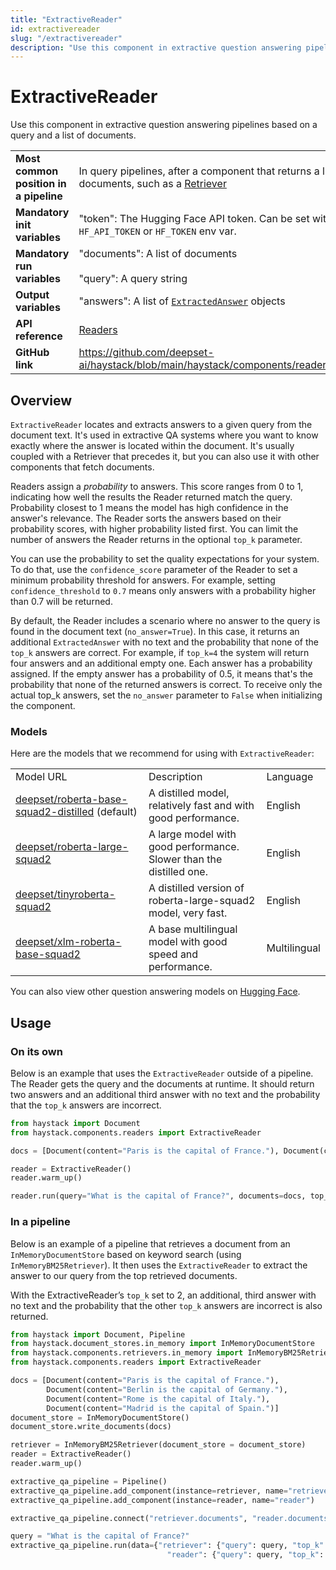 ```yaml
---
title: "ExtractiveReader"
id: extractivereader
slug: "/extractivereader"
description: "Use this component in extractive question answering pipelines based on a query and a list of documents."
---
```


# ExtractiveReader

Use this component in extractive question answering pipelines based on a query and a list of documents.

|  |  |
| --- | --- |
| **Most common position in a pipeline** | In query pipelines, after a component that returns a list of documents, such as a [Retriever](/docs/pipeline-components/retrievers.mdx) |
| **Mandatory init variables** | "token": The Hugging Face API token. Can be set with `HF_API_TOKEN` or `HF_TOKEN` env var. |
| **Mandatory run variables** | "documents": A list of documents  <br /> <br />"query": A query string |
| **Output variables** | "answers": A list of [`ExtractedAnswer`](/docs/concepts/data-classes.mdx#extractedanswer)  objects |
| **API reference** | [Readers](/reference/readers-api) |
| **GitHub link** | https://github.com/deepset-ai/haystack/blob/main/haystack/components/readers/extractive.py |

## Overview

`ExtractiveReader` locates and extracts answers to a given query from the document text. It's used in extractive QA systems where you want to know exactly where the answer is located within the document. It's usually coupled with a Retriever that precedes it, but you can also use it with other components that fetch documents.

Readers assign a _probability_ to answers. This score ranges from 0 to 1, indicating how well the results the Reader returned match the query. Probability closest to 1 means the model has high confidence in the answer's relevance. The Reader sorts the answers based on their probability scores, with higher probability listed first. You can limit the number of answers the Reader returns in the optional `top_k` parameter.

You can use the probability to set the quality expectations for your system. To do that, use the `confidence_score` parameter of the Reader to set a minimum probability threshold for answers. For example, setting `confidence_threshold` to `0.7` means only answers with a probability higher than 0.7 will be returned.

By default, the Reader includes a scenario where no answer to the query is found in the document text (`no_answer=True`). In this case, it returns an additional `ExtractedAnswer` with no text and the probability that none of the `top_k` answers are correct. For example, if `top_k=4` the system will return four answers and an additional empty one. Each answer has a probability assigned. If the empty answer has a probability of 0.5, it means that's the probability that none of the returned answers is correct. To receive only the actual top_k answers, set the `no_answer` parameter to `False` when initializing the component.

### Models

Here are the models that we recommend for using with `ExtractiveReader`:

|  |  |  |
| --- | --- | --- |
| Model URL                                                                                                       | Description                                                         | Language     |
| [deepset/roberta-base-squad2-distilled](https://huggingface.co/deepset/roberta-base-squad2-distilled) (default) | A distilled model, relatively fast and with good performance.       | English      |
| [deepset/roberta-large-squad2](https://huggingface.co/deepset/roberta-large-squad2)                             | A large model with good performance. Slower than the distilled one. | English      |
| [deepset/tinyroberta-squad2](https://huggingface.co/deepset/tinyroberta-squad2)                                 | A distilled version of roberta-large-squad2 model, very fast.       | English      |
| [deepset/xlm-roberta-base-squad2](https://huggingface.co/deepset/xlm-roberta-base-squad2)                       | A base multilingual model with good speed and performance.          | Multilingual |

You can also view other question answering models on [Hugging Face](https://huggingface.co/models?pipeline_tag=question-answering).

## Usage

### On its own

Below is an example that uses the `ExtractiveReader` outside of a pipeline. The Reader gets the query and the documents at runtime. It should return two answers and an additional third answer with no text and the probability that the `top_k` answers are incorrect.

```python
from haystack import Document
from haystack.components.readers import ExtractiveReader

docs = [Document(content="Paris is the capital of France."), Document(content="Berlin is the capital of Germany.")]

reader = ExtractiveReader()
reader.warm_up()

reader.run(query="What is the capital of France?", documents=docs, top_k=2)
```

### In a pipeline

Below is an example of a pipeline that retrieves a document from an `InMemoryDocumentStore` based on keyword search (using `InMemoryBM25Retriever`). It then uses the `ExtractiveReader` to extract the answer to our query from the top retrieved documents.

With the ExtractiveReader’s `top_k` set to 2, an additional, third answer with no text and the probability that the other `top_k` answers are incorrect is also returned.

```python
from haystack import Document, Pipeline
from haystack.document_stores.in_memory import InMemoryDocumentStore
from haystack.components.retrievers.in_memory import InMemoryBM25Retriever
from haystack.components.readers import ExtractiveReader

docs = [Document(content="Paris is the capital of France."),
        Document(content="Berlin is the capital of Germany."),
        Document(content="Rome is the capital of Italy."),
        Document(content="Madrid is the capital of Spain.")]
document_store = InMemoryDocumentStore()
document_store.write_documents(docs)

retriever = InMemoryBM25Retriever(document_store = document_store)
reader = ExtractiveReader()
reader.warm_up()

extractive_qa_pipeline = Pipeline()
extractive_qa_pipeline.add_component(instance=retriever, name="retriever")
extractive_qa_pipeline.add_component(instance=reader, name="reader")

extractive_qa_pipeline.connect("retriever.documents", "reader.documents")

query = "What is the capital of France?"
extractive_qa_pipeline.run(data={"retriever": {"query": query, "top_k": 3},
                                   "reader": {"query": query, "top_k": 2}})
```
